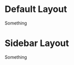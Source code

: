 
<Meta title="Layout/Default" component={Grid} />

# Default Layout

<Preview>
  <Story name="default">
    <div style={{ backgroundColor: theme.colors.lights[1]}}>
      <Grid>
        <Row>
          <Column margin={[0, 0, 1.25]} >
            <Box>Something</Box>
          </Column>
        </Row>
        <Row>
          <Column margin={[0, 1.25, 1.25]} >
           <PageTitleBreadcrumbs 
            title="Page Heading" 
            list={[
              { label: "Home", uri: `#` },
              { label: "Hosts", uri: `#` },
              { label: "Host Details", uri: `#` }
            ]}
            />
          </Column>
        </Row>
        <Row>
          <Column margin={[0, 1.25, 1.25]} >
            <Box></Box>
          </Column>
        </Row>
      </Grid>
      </div>
  </Story>
</Preview>

# Sidebar Layout

<Preview>
  <Story name="sidebar">
    <div style={{ backgroundColor: theme.colors.lights[1]}}>
      <Grid>
        <Row>
          <Column margin={[0, 0, 1.25]} >
            <Box>Something</Box>
          </Column>
        </Row>
        <Row>
          <Column size={3}></Column>
          <Column>
            <Row>
              <Column margin={[0, 1.25, 1.25]} >
              <PageTitleBreadcrumbs 
                title="Page Heading" 
                list={[
                  { label: "Home", uri: `#` },
                  { label: "Hosts", uri: `#` },
                  { label: "Host Details", uri: `#` }
                ]}
                />
              </Column>
            </Row>
            <Row>
              <Column margin={[0, 1.25, 1.25]} >
                <Box></Box>
              </Column>
            </Row>
              </Column>
            </Row>
      </Grid>
      </div>
  </Story>
</Preview>
